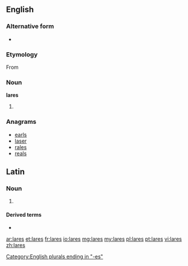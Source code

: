 {{also|Lares}}
==English==

===Alternative form===
* {{l|en|lars}}

===Etymology===
From {{etym|la}} {{term|lares|lang=la}}

===Noun===
'''lares'''

# {{plural of|lar}}

===Anagrams===
* [[earls#English|earls]]
* [[laser#English|laser]]
* [[rales#English|rales]]
* [[reals#English|reals]]

==Latin==

===Noun===
{{head|la|noun}}

# {{plural of|lar}}

====Derived terms====
* {{l|la|Lares}}

[[Category:English plurals ending in "-es"]]

[[ar:lares]]
[[et:lares]]
[[fr:lares]]
[[io:lares]]
[[mg:lares]]
[[my:lares]]
[[pl:lares]]
[[pt:lares]]
[[vi:lares]]
[[zh:lares]]